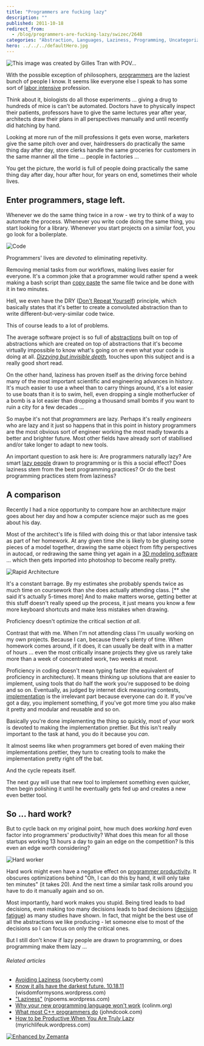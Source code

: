 ```yaml
---
title: "Programmers are fucking lazy"
description: ""
published: 2011-10-18
redirect_from:
  - /blog/programmers-are-fucking-lazy/swizec/2648
categories: "Abstraction, Languages, Laziness, Programming, Uncategorized"
hero: ../../../defaultHero.jpg
---
```


![This image was created by Gilles Tran with POV...](https://swizec.com/wp-content/uploads/2011/10/300px-Glasses_800_edit2.png "This image was created by Gilles Tran with POV...")

With the possible exception of philosophers, [programmers](http://en.wikipedia.org/wiki/Programmer "Programmer") are the laziest bunch of people I know. It seems like everyone else I speak to has some sort of [labor intensive](http://en.wikipedia.org/wiki/Labor_intensity "Labor intensity") profession.

Think about it, biologists do all those experiments ... giving a drug to hundreds of mice is can't be automated. Doctors have to physically inspect their patients, professors have to give the same lectures year after year, architects draw their plans in all perspectives manually and until recently did hatching by hand.

Looking at more run of the mill professions it gets even worse, marketers give the same pitch over and over, hairdressers do practically the same thing day after day, store clerks handle the same groceries for customers in the same manner all the time ... people in factories ...

You get the picture, the world is full of people doing practically the same thing day after day, hour after hour, for years on end, sometimes their whole lives.

## Enter programmers, stage left.

Whenever we do the same thing twice in a row - we try to think of a way to automate the process. Whenever you write code doing the same thing, you start looking for a library. Whenever you start projects on a similar foot, you go look for a boilerplate.

![Code](https://swizec.com/wp-content/uploads/2011/10/4466482623_6aea29d90a_m2.jpg "Code")

Programmers' lives are _devoted_ to eliminating repetivity.

Removing menial tasks from our workflows, making lives easier for everyone. It's a common joke that a programmer would rather spend a week making a bash script than [copy paste](http://en.wikipedia.org/wiki/Cut%2C_copy%2C_and_paste "Cut, copy, and paste") the same file twice and be done with it in two minutes.

Hell, we even have the DRY ([Don't Repeat Yourself](http://en.wikipedia.org/wiki/Don%27t_repeat_yourself "Don't repeat yourself")) principle, which basically states that it's better to create a convoluted abstraction than to write different-but-very-similar code twice.

This of course leads to a lot of problems.

The average software project is so full of [abstractions](http://en.wikipedia.org/wiki/Abstraction "Abstraction") built on top of abstractions which are created on top of abstractions that it's become virtually impossible to know what's going on or even what your code is doing at all. _[Dizzying but invisible depth](https://plus.google.com/112218872649456413744/posts/dfydM2Cnepe),_ touches upon this subject and is a really good short read.

On the other hand, laziness has proven itself as the driving force behind many of the most important scientific and engineering advances in history. It's much easier to use a wheel than to carry things around, it's a lot easier to use boats than it is to swim, hell, even dropping a single motherfucker of a bomb is a lot easier than dropping a thousand small bombs if you want to ruin a city for a few decades ...

So maybe it's not that _programmers_ are lazy. Perhaps it's really _engineers_ who are lazy and it just so happens that in this point in history programmers are the most obvious sort of engineer working the most madly towards a better and brighter future. Most other fields have already sort of stabilised and/or take longer to adapt to new tools.

An important question to ask here is: Are programmers naturally lazy? Are smart [lazy people](http://en.wikipedia.org/wiki/Laziness "Laziness") drawn to programming or is this a social effect? Does laziness stem from the best programming practices? Or do the best programming practices stem from laziness?

## A comparison

Recently I had a nice opportunity to compare how an architecture major goes about her day and how a computer science major such as me goes about his day.

Most of the architect's life is filled with doing this or that labor intensive task as part of her homework. At any given time she is likely to be glueing some pieces of a model together, drawing the same object from fifty perspectives in autocad, or redrawing the same thing yet again in a [3D modeling software](http://en.wikipedia.org/wiki/3D_computer_graphics_software "3D computer graphics software") ... which then gets imported into photoshop to become really pretty.

![Rapid Architecture](https://swizec.com/wp-content/uploads/2011/10/4385225489_4f3b12247a_m2.jpg "Rapid Architecture")

It's a constant barrage. By my estimates she probably spends twice as much time on coursework than she does actually attending class. \[\*\* she said it's actually 5-times more] And to make matters worse, getting better at this stuff doesn't really speed up the process, it just means you know a few more keyboard shortcuts and make less mistakes when drawing.

Proficiency doesn't optimize the critical section _at all_.

Contrast that with me. When I'm not attending class I'm usually working on my own projects. Because I can, because there's plenty of time. When homework comes around, if it does, it can usually be dealt with in a matter of hours ... even the most critically insane projects they give us rarely take more than a week of concentrated work, two weeks at most.

Proficiency in coding doesn't mean typing faster (the equivalent of proficiency in architecture). It means thinking up solutions that are easier to implement, using tools that do half the work you're supposed to be doing and so on. Eventually, as judged by internet dick measuring contests, [implementation](http://en.wikipedia.org/wiki/Implementation "Implementation") is the irrelevant part because everyone can do it. If you've got a day, you implement something, if you've got more time you also make it pretty and modular and reusable and so on.

Basically you're done implementing the thing so quickly, most of your work is devoted to making the implementation prettier. But this isn't really important to the task at hand, you do it because you _can_.

It almost seems like when programmers get bored of even making their implementations prettier, they turn to creating tools to make the implementation pretty right off the bat.

And the cycle repeats itself.

The next guy will use that new tool to implement something even quicker, then begin polishing it until he eventually gets fed up and creates a new even better tool.

## So ... hard work?

But to cycle back on my original point, how much does _working hard_ even factor into programmers' productivity? What does this mean for all those startups working 13 hours a day to gain an edge on the competition? Is this even an edge worth considering?

![Hard worker](https://swizec.com/wp-content/uploads/2011/10/3919560473_67c3256b2a_m.jpg "Hard worker")

Hard work might even have a negative effect on [programmer productivity](http://en.wikipedia.org/wiki/Programming_productivity "Programming productivity"). It obscures optimizations behind "Oh, I can do this by hand, it will only take ten minutes" (it takes 20). And the next time a similar task rolls around you have to do it manually again and so on.

Most importantly, hard work makes you stupid. Being tired leads to bad decisions, even making too many decisions leads to bad decisions ([decision fatigue](http://en.wikipedia.org/wiki/Decision_fatigue)) as many studies have shown. In fact, that might be the best use of all the abstractions we like producing - let someone else to most of the decisions so I can focus on only the critical ones.

But I still don't know if lazy people are drawn to programming, or does programming make them lazy ...

###### Related articles

- [Avoiding Laziness](http://socyberty.com/philosophy/avoiding-laziness/) (socyberty.com)
- [Know it alls have the darkest future. 10.18.11](http://wisdomformysons.wordpress.com/2011/10/18/know-it-alls-have-the-darkest-future-10-18-11/) (wisdomformysons.wordpress.com)
- ["Laziness"](http://njpoems.wordpress.com/2011/10/07/laziness/) (njpoems.wordpress.com)
- [Why your new programming language won't work](http://colinm.org/language_checklist.html) (colinm.org)
- [What most C++ programmers do](http://www.johndcook.com/blog/2011/08/31/what-most-c-programmers-do/) (johndcook.com)
- [How to be Productive When You Are Truly Lazy](http://myrichlifeuk.wordpress.com/2011/10/16/how-to-be-productive-when-you-are-truly-lazy/) (myrichlifeuk.wordpress.com)

[![Enhanced by Zemanta](https://img.zemanta.com/zemified_e.png?x-id=aa5b33f5-872f-41a2-89e9-e4f986be1967)](http://www.zemanta.com/ "Enhanced by Zemanta")
